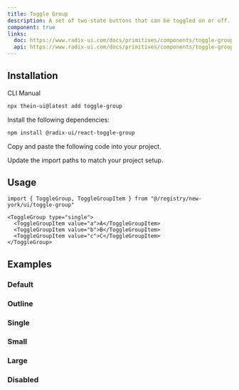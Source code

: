 ```yaml
---
title: Toggle Group
description: A set of two-state buttons that can be toggled on or off.
component: true
links:
  doc: https://www.radix-ui.com/docs/primitives/components/toggle-group
  api: https://www.radix-ui.com/docs/primitives/components/toggle-group#api-reference
---
```


<ComponentPreview name="toggle-group-demo" />

## Installation

<Tabs defaultValue="cli">

<TabsList>
  <TabsTrigger value="cli">CLI</TabsTrigger>
  <TabsTrigger value="manual">Manual</TabsTrigger>
</TabsList>
<TabsContent value="cli">

```bash
npx thein-ui@latest add toggle-group
```

</TabsContent>

<TabsContent value="manual">

<Steps>

<Step>Install the following dependencies:</Step>

```bash
npm install @radix-ui/react-toggle-group
```

<Step>Copy and paste the following code into your project.</Step>

<ComponentSource name="toggle-group" />

<Step>Update the import paths to match your project setup.</Step>

</Steps>

</TabsContent>

</Tabs>

## Usage

```tsx
import { ToggleGroup, ToggleGroupItem } from "@/registry/new-york/ui/toggle-group"
```

```tsx
<ToggleGroup type="single">
  <ToggleGroupItem value="a">A</ToggleGroupItem>
  <ToggleGroupItem value="b">B</ToggleGroupItem>
  <ToggleGroupItem value="c">C</ToggleGroupItem>
</ToggleGroup>
```

## Examples

### Default

<ComponentPreview name="toggle-group-demo" />

### Outline

<ComponentPreview name="toggle-group-outline" />

### Single

<ComponentPreview name="toggle-group-single" />

### Small

<ComponentPreview name="toggle-group-sm" />

### Large

<ComponentPreview name="toggle-group-lg" />

### Disabled

<ComponentPreview name="toggle-group-disabled" />
